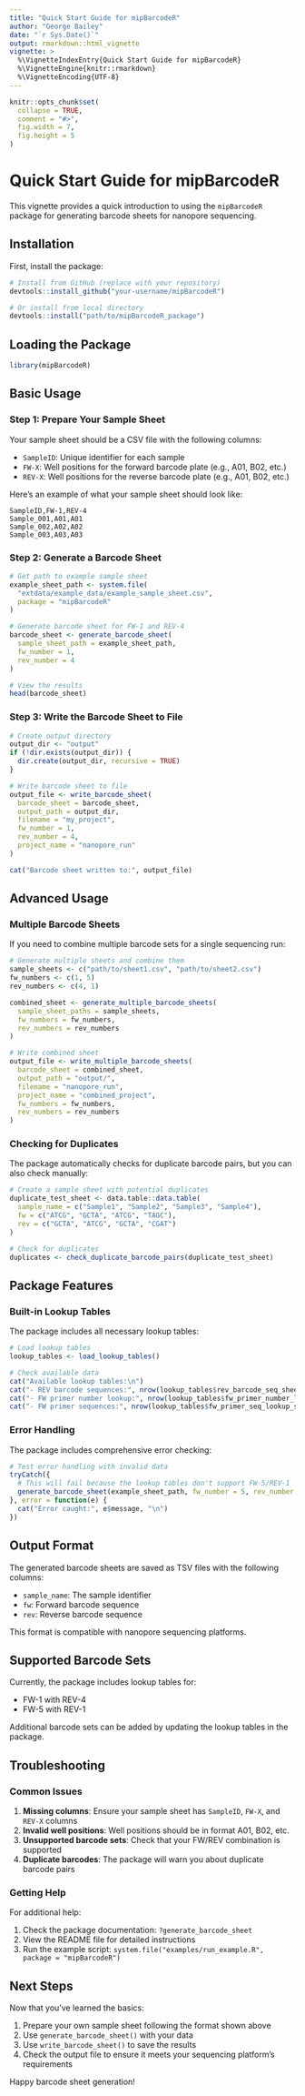 ```yaml
---
title: "Quick Start Guide for mipBarcodeR"
author: "George Bailey"
date: "`r Sys.Date()`"
output: rmarkdown::html_vignette
vignette: >
  %\VignetteIndexEntry{Quick Start Guide for mipBarcodeR}
  %\VignetteEngine{knitr::rmarkdown}
  %\VignetteEncoding{UTF-8}
---
```


```r
knitr::opts_chunk$set(
  collapse = TRUE,
  comment = "#>",
  fig.width = 7,
  fig.height = 5
)
```

# Quick Start Guide for mipBarcodeR

This vignette provides a quick introduction to using the `mipBarcodeR` package for generating barcode sheets for nanopore sequencing.

## Installation

First, install the package:

```r
# Install from GitHub (replace with your repository)
devtools::install_github("your-username/mipBarcodeR")

# Or install from local directory
devtools::install("path/to/mipBarcodeR_package")
```

## Loading the Package

```r
library(mipBarcodeR)
```

## Basic Usage

### Step 1: Prepare Your Sample Sheet

Your sample sheet should be a CSV file with the following columns:

- `SampleID`: Unique identifier for each sample
- `FW-X`: Well positions for the forward barcode plate (e.g., A01, B02, etc.)
- `REV-X`: Well positions for the reverse barcode plate (e.g., A01, B02, etc.)

Here's an example of what your sample sheet should look like:

```csv
SampleID,FW-1,REV-4
Sample_001,A01,A01
Sample_002,A02,A02
Sample_003,A03,A03
```

### Step 2: Generate a Barcode Sheet

```r
# Get path to example sample sheet
example_sheet_path <- system.file(
  "extdata/example_data/example_sample_sheet.csv", 
  package = "mipBarcodeR"
)

# Generate barcode sheet for FW-1 and REV-4
barcode_sheet <- generate_barcode_sheet(
  sample_sheet_path = example_sheet_path,
  fw_number = 1,
  rev_number = 4
)

# View the results
head(barcode_sheet)
```

### Step 3: Write the Barcode Sheet to File

```r
# Create output directory
output_dir <- "output"
if (!dir.exists(output_dir)) {
  dir.create(output_dir, recursive = TRUE)
}

# Write barcode sheet to file
output_file <- write_barcode_sheet(
  barcode_sheet = barcode_sheet,
  output_path = output_dir,
  filename = "my_project",
  fw_number = 1,
  rev_number = 4,
  project_name = "nanopore_run"
)

cat("Barcode sheet written to:", output_file)
```

## Advanced Usage

### Multiple Barcode Sheets

If you need to combine multiple barcode sets for a single sequencing run:

```r
# Generate multiple sheets and combine them
sample_sheets <- c("path/to/sheet1.csv", "path/to/sheet2.csv")
fw_numbers <- c(1, 5)
rev_numbers <- c(4, 1)

combined_sheet <- generate_multiple_barcode_sheets(
  sample_sheet_paths = sample_sheets,
  fw_numbers = fw_numbers,
  rev_numbers = rev_numbers
)

# Write combined sheet
output_file <- write_multiple_barcode_sheets(
  barcode_sheet = combined_sheet,
  output_path = "output/",
  filename = "nanopore_run",
  project_name = "combined_project",
  fw_numbers = fw_numbers,
  rev_numbers = rev_numbers
)
```

### Checking for Duplicates

The package automatically checks for duplicate barcode pairs, but you can also check manually:

```r
# Create a sample sheet with potential duplicates
duplicate_test_sheet <- data.table::data.table(
  sample_name = c("Sample1", "Sample2", "Sample3", "Sample4"),
  fw = c("ATCG", "GCTA", "ATCG", "TAGC"),
  rev = c("GCTA", "ATCG", "GCTA", "CGAT")
)

# Check for duplicates
duplicates <- check_duplicate_barcode_pairs(duplicate_test_sheet)
```

## Package Features

### Built-in Lookup Tables

The package includes all necessary lookup tables:

```r
# Load lookup tables
lookup_tables <- load_lookup_tables()

# Check available data
cat("Available lookup tables:\n")
cat("- REV barcode sequences:", nrow(lookup_tables$rev_barcode_seq_sheet), "entries\n")
cat("- FW primer number lookup:", nrow(lookup_tables$fw_primer_number_lookup_sheet), "entries\n")
cat("- FW primer sequences:", nrow(lookup_tables$fw_primer_seq_lookup_sheet), "entries\n")
```

### Error Handling

The package includes comprehensive error checking:

```r
# Test error handling with invalid data
tryCatch({
  # This will fail because the lookup tables don't support FW-5/REV-1
  generate_barcode_sheet(example_sheet_path, fw_number = 5, rev_number = 1)
}, error = function(e) {
  cat("Error caught:", e$message, "\n")
})
```

## Output Format

The generated barcode sheets are saved as TSV files with the following columns:

- `sample_name`: The sample identifier
- `fw`: Forward barcode sequence
- `rev`: Reverse barcode sequence

This format is compatible with nanopore sequencing platforms.

## Supported Barcode Sets

Currently, the package includes lookup tables for:

- FW-1 with REV-4
- FW-5 with REV-1

Additional barcode sets can be added by updating the lookup tables in the package.

## Troubleshooting

### Common Issues

1. **Missing columns**: Ensure your sample sheet has `SampleID`, `FW-X`, and `REV-X` columns
2. **Invalid well positions**: Well positions should be in format A01, B02, etc.
3. **Unsupported barcode sets**: Check that your FW/REV combination is supported
4. **Duplicate barcodes**: The package will warn you about duplicate barcode pairs

### Getting Help

For additional help:

1. Check the package documentation: `?generate_barcode_sheet`
2. View the README file for detailed instructions
3. Run the example script: `system.file("examples/run_example.R", package = "mipBarcodeR")`

## Next Steps

Now that you've learned the basics:

1. Prepare your own sample sheet following the format shown above
2. Use `generate_barcode_sheet()` with your data
3. Use `write_barcode_sheet()` to save the results
4. Check the output file to ensure it meets your sequencing platform's requirements

Happy barcode sheet generation! 